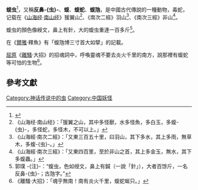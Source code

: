 {{NoteTA
|T=zh-hans:蝮虫; zh-hant:蝮虫;
|1=zh-hans:蝮虫; zh-hant:蝮虫;
}}
'''蝮虫'''<ref>{{標音|拼音=fù huǐ|注音=ㄈㄨˋ ㄏㄨㄟˇ}}</ref>，又稱'''反鼻-{虫}-'''、'''蝮'''、'''蝮蛇'''、'''蝮虺'''，是中國古代傳說的一種動物，毒蛇，记载在《[[山海经|山海经]]·[[南山经|南山经]]》猨翼山<ref>《山海经·南山经》：「猨翼之山，其中多怪獸，水多怪魚，多白玉，多蝮-{虫}-，多怪蛇，多怪木，不可以上。」</ref>、《南次二經》羽山<ref>《山海經·南次二經》：「又東三百五十里，曰羽山，其下多水，其上多雨，無草木，多蝮-{虫}-。」</ref>、《南次三經》非山<ref>《山海經·南次三經》：「又東四百里，至於非山之首，其上多金玉，無水，其下多蝮蟲。」</ref>。

蝮虫的顏色像綬文，鼻上有針，大的蝮虫重達一百多斤<ref>郭璞 -{注}-：“蝮虫，色如绶文，鼻上有鍼（一說「針」），大者百馀斤，一名反鼻-{虫}-；古虺字。”</ref>。

在《[[爾雅|爾雅]]·釋魚》有「蝮虺博三寸首大如擘」的記載。

[[屈原|屈原]]《[[離騷|離騷]]·大招》的招魂詞中，呼喚靈魂不要去炎火千里的南方，說那裡有蝮蛇等可怕的生物<ref>《離騷·大招》：「魂乎無南！南有炎火千里，蝮蛇蜒只。」</ref>。

== 參考文獻 ==
{{reflist}}

[[Category:神话传说中的虫|Category:神话传说中的虫]]
[[Category:中国妖怪|Category:中国妖怪]]
